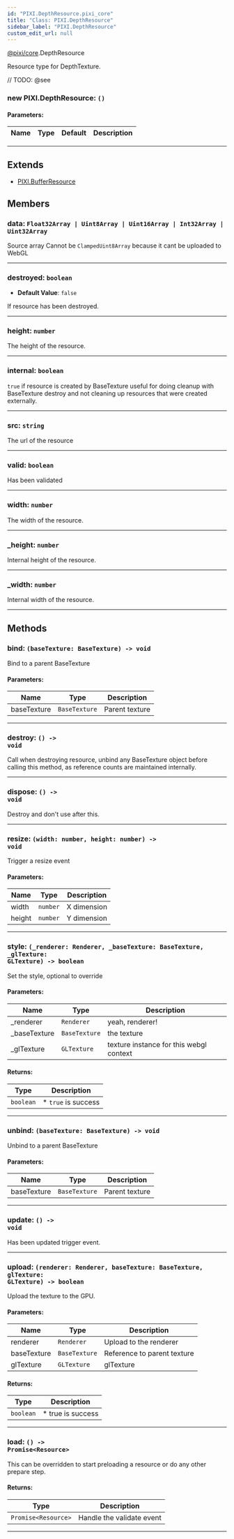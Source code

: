 ```yaml
---
id: "PIXI.DepthResource.pixi_core"
title: "Class: PIXI.DepthResource"
sidebar_label: "PIXI.DepthResource"
custom_edit_url: null
---
```


[@pixi/core](../modules/pixi_core).DepthResource


Resource type for DepthTexture.



// TODO: @see

        

<article>

### new PIXI.DepthResource: <span><code>() </code></span>

#### Parameters:
| Name | Type | Default | Description |
| ---- | ---- | ------- | ----------- |

</article>

---------------------------------------


## Extends
- [PIXI.BufferResource](../classes/PIXI.BufferResource.pixi_core)

## Members
<article>

### data: <span><code>Float32Array &#124; Uint8Array &#124; Uint16Array &#124; Int32Array &#124; Uint32Array</code></span>
Source array Cannot be `ClampedUint8Array` because it cant be uploaded to WebGL

</article>


---------------------------------------

<article>

### destroyed: <span><code>boolean</code></span>
- **Default Value**: <code>false</code>

If resource has been destroyed.

</article>


---------------------------------------

<article>

### height: <span><code>number</code></span>
The height of the resource.

</article>


---------------------------------------

<article>

### internal: <span><code>boolean</code></span>
`true` if resource is created by BaseTexture useful for doing cleanup with BaseTexture destroy and not cleaning up resources that were created externally.

</article>


---------------------------------------

<article>

### src: <span><code>string</code></span>
The url of the resource

</article>


---------------------------------------

<article>

### valid: <span><code>boolean</code></span>
Has been validated

</article>


---------------------------------------

<article>

### width: <span><code>number</code></span>
The width of the resource.

</article>


---------------------------------------

<article>

### _height: <span><code>number</code></span>
Internal height of the resource.

</article>


---------------------------------------

<article>

### _width: <span><code>number</code></span>
Internal width of the resource.

</article>


---------------------------------------


## Methods
<article>

### bind: <span><code>(baseTexture&#58; BaseTexture) -&#62; void</code></span>
Bind to a parent BaseTexture

#### Parameters:
| Name        | Type                     | Description    |
| ----------- | ------------------------ | -------------- |
| baseTexture | <code>BaseTexture</code> | Parent texture |
</article>


---------------------------------------

<article>

### destroy: <span><code>() -&#62; void</code></span>
Call when destroying resource, unbind any BaseTexture object before calling this method, as reference counts are maintained internally.

</article>


---------------------------------------

<article>

### dispose: <span><code>() -&#62; void</code></span>
Destroy and don't use after this.

</article>


---------------------------------------

<article>

### resize: <span><code>(width&#58; number, height&#58; number) -&#62; void</code></span>
Trigger a resize event

#### Parameters:
| Name   | Type                | Description |
| ------ | ------------------- | ----------- |
| width  | <code>number</code> | X dimension |
| height | <code>number</code> | Y dimension |
</article>


---------------------------------------

<article>

### style: <span><code>(_renderer&#58; Renderer, _baseTexture&#58; BaseTexture, _glTexture&#58; GLTexture) -&#62; boolean</code></span>
Set the style, optional to override

#### Parameters:
| Name         | Type                     | Description                             |
| ------------ | ------------------------ | --------------------------------------- |
| _renderer    | <code>Renderer</code>    | yeah, renderer!                         |
| _baseTexture | <code>BaseTexture</code> | the texture                             |
| _glTexture   | <code>GLTexture</code>   | texture instance for this webgl context |
#### Returns:
| Type                 | Description         |
| -------------------- | ------------------- |
| <code>boolean</code> | * `true` is success |
</article>


---------------------------------------

<article>

### unbind: <span><code>(baseTexture&#58; BaseTexture) -&#62; void</code></span>
Unbind to a parent BaseTexture

#### Parameters:
| Name        | Type                     | Description    |
| ----------- | ------------------------ | -------------- |
| baseTexture | <code>BaseTexture</code> | Parent texture |
</article>


---------------------------------------

<article>

### update: <span><code>() -&#62; void</code></span>
Has been updated trigger event.

</article>


---------------------------------------

<article>

### upload: <span><code>(renderer&#58; Renderer, baseTexture&#58; BaseTexture, glTexture&#58; GLTexture) -&#62; boolean</code></span>
Upload the texture to the GPU.

#### Parameters:
| Name        | Type                     | Description                 |
| ----------- | ------------------------ | --------------------------- |
| renderer    | <code>Renderer</code>    | Upload to the renderer      |
| baseTexture | <code>BaseTexture</code> | Reference to parent texture |
| glTexture   | <code>GLTexture</code>   | glTexture                   |
#### Returns:
| Type                 | Description       |
| -------------------- | ----------------- |
| <code>boolean</code> | * true is success |
</article>


---------------------------------------

<article>

### load: <span><code>() -&#62; Promise&#60;Resource&#62;</code></span>
This can be overridden to start preloading a resource or do any other prepare step.

#### Returns:
| Type                                   | Description               |
| -------------------------------------- | ------------------------- |
| <code>Promise&#60;Resource&#62;</code> | Handle the validate event |
</article>


---------------------------------------


    